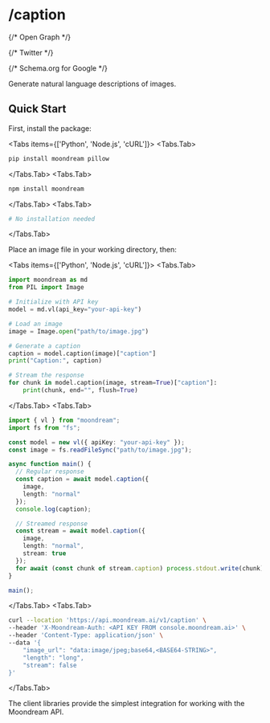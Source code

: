 
# /caption

<Head>
  <title>/caption - Moondream Documentation</title>
  <meta name="description" content="Learn how to use Moondream's image captioning capabilities to generate natural language descriptions of images. Complete guide with Python and Node.js examples." />
  <meta name="viewport" content="width=device-width, initial-scale=1" />
  <meta name="color-scheme" content="light" />
  
  {/* Open Graph */}
  <meta property="og:title" content="/caption - Moondream Documentation" />
  <meta property="og:description" content="Learn how to use Moondream's image captioning capabilities to generate natural language descriptions of images. Complete guide with Python and Node.js examples." />
  <meta property="og:type" content="website" />
  <meta property="og:url" content="https://docs.moondream.ai/cloud/caption" />
  
  {/* Twitter */}
  <meta name="twitter:card" content="summary_large_image" />
  <meta name="twitter:title" content="/caption - Moondream Documentation" />
  <meta name="twitter:description" content="Learn how to use Moondream's image captioning capabilities to generate natural language descriptions of images. Complete guide with Python and Node.js examples." />
  
  {/* Schema.org for Google */}
  <script type="application/ld+json">
    {JSON.stringify({
      "@context": "https://schema.org",
      "@type": "TechArticle",
      "headline": "Moondream Image Captioning Documentation",
      "description": "Technical guide for using Moondream's image captioning capabilities",
      "articleSection": "Documentation",
      "keywords": "image captioning, image description, computer vision, image analysis, moondream"
    })}
  </script>
</Head>

Generate natural language descriptions of images.

## Quick Start

First, install the package:

<Tabs items={['Python', 'Node.js', 'cURL']}>
  <Tabs.Tab>
~~~bash
pip install moondream pillow
~~~
  </Tabs.Tab>
  <Tabs.Tab>
~~~bash
npm install moondream
~~~
  </Tabs.Tab>
  <Tabs.Tab>
~~~bash
# No installation needed
~~~
  </Tabs.Tab>
</Tabs>

Place an image file in your working directory, then:

<Tabs items={['Python', 'Node.js', 'cURL']}>
  <Tabs.Tab>
~~~python
import moondream as md
from PIL import Image

# Initialize with API key
model = md.vl(api_key="your-api-key")

# Load an image
image = Image.open("path/to/image.jpg")

# Generate a caption
caption = model.caption(image)["caption"]
print("Caption:", caption)

# Stream the response
for chunk in model.caption(image, stream=True)["caption"]:
    print(chunk, end="", flush=True)
~~~
  </Tabs.Tab>
  <Tabs.Tab>
~~~typescript
import { vl } from "moondream";
import fs from "fs";

const model = new vl({ apiKey: "your-api-key" });
const image = fs.readFileSync("path/to/image.jpg");

async function main() {
  // Regular response
  const caption = await model.caption({
    image,
    length: "normal"
  });
  console.log(caption);

  // Streamed response
  const stream = await model.caption({
    image,
    length: "normal",
    stream: true
  });
  for await (const chunk of stream.caption) process.stdout.write(chunk);
}

main();
~~~
  </Tabs.Tab>
  <Tabs.Tab>
~~~bash
curl --location 'https://api.moondream.ai/v1/caption' \
--header 'X-Moondream-Auth: <API KEY FROM console.moondream.ai>' \
--header 'Content-Type: application/json' \
--data '{
    "image_url": "data:image/jpeg;base64,<BASE64-STRING>",
    "length": "long",
    "stream": false
}'
~~~
  </Tabs.Tab>
</Tabs>

<Callout type="info">
  The client libraries provide the simplest integration for working with the Moondream API.
</Callout>

